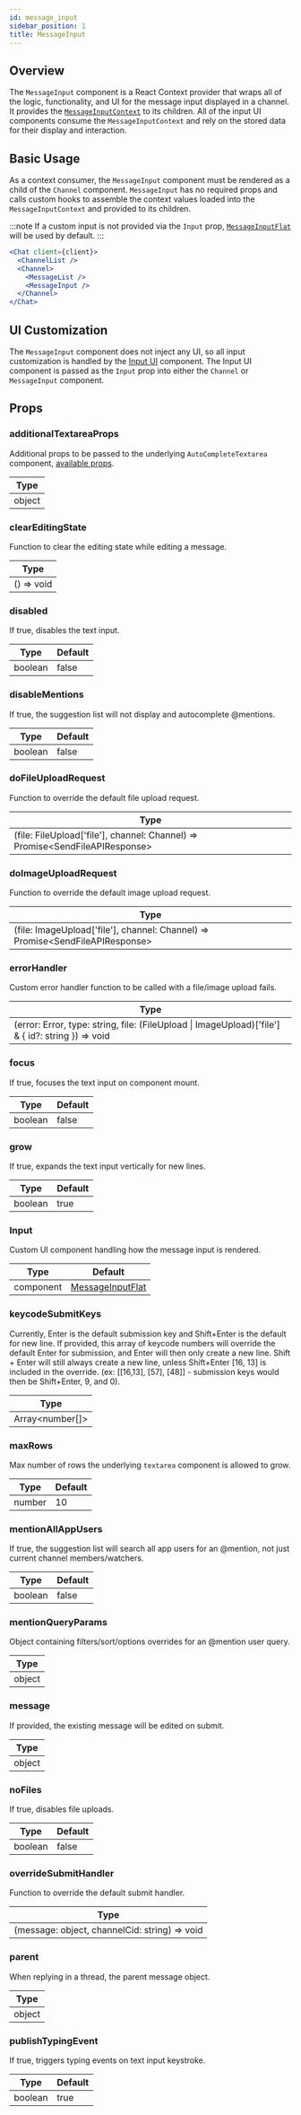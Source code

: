 ```yaml
---
id: message_input
sidebar_position: 1
title: MessageInput
---
```


## Overview

The `MessageInput` component is a React Context provider that wraps all of the logic, functionality, and UI for the message input
displayed in a channel. It provides the [`MessageInputContext`](../contexts/message-input-context.mdx) to its children. All of
the input UI components consume the `MessageInputContext` and rely on the stored data for their display and interaction.

## Basic Usage

As a context consumer, the `MessageInput` component must be rendered as a child of the `Channel` component. `MessageInput` has
no required props and calls custom hooks to assemble the context values loaded into the `MessageInputContext` and provided
to its children.

:::note
If a custom input is not provided via the `Input` prop, [`MessageInputFlat`](https://github.com/GetStream/stream-chat-react/blob/master/src/components/MessageInput/MessageInputFlat.tsx)
will be used by default.
:::

```jsx
<Chat client={client}>
  <ChannelList />
  <Channel>
    <MessageList />
    <MessageInput />
  </Channel>
</Chat>
```

## UI Customization

The `MessageInput` component does not inject any UI, so all input customization is handled by the [Input UI](./input-ui.mdx)
component. The Input UI component is passed as the `Input` prop into either the `Channel` or `MessageInput` component.

## Props

### additionalTextareaProps

Additional props to be passed to the underlying `AutoCompleteTextarea` component, [available props](https://www.npmjs.com/package/react-textarea-autosize).

| Type   |
| ------ |
| object |

### clearEditingState

Function to clear the editing state while editing a message.

| Type       |
| ---------- |
| () => void |

### disabled

If true, disables the text input.

| Type    | Default |
| ------- | ------- |
| boolean | false   |

### disableMentions

If true, the suggestion list will not display and autocomplete @mentions.

| Type    | Default |
| ------- | ------- |
| boolean | false   |

### doFileUploadRequest

Function to override the default file upload request.

| Type                                                                          |
| ----------------------------------------------------------------------------- |
| (file: FileUpload['file'], channel: Channel) => Promise<SendFileAPIResponse\> |

### doImageUploadRequest

Function to override the default image upload request.

| Type                                                                           |
| ------------------------------------------------------------------------------ |
| (file: ImageUpload['file'], channel: Channel) => Promise<SendFileAPIResponse\> |

### errorHandler

Custom error handler function to be called with a file/image upload fails.

| Type                                                                                              |
| ------------------------------------------------------------------------------------------------- |
| (error: Error, type: string, file: (FileUpload \| ImageUpload)['file'] & { id?: string }) => void |

### focus

If true, focuses the text input on component mount.

| Type    | Default |
| ------- | ------- |
| boolean | false   |

### grow

If true, expands the text input vertically for new lines.

| Type    | Default |
| ------- | ------- |
| boolean | true    |

### Input

Custom UI component handling how the message input is rendered.

| Type      | Default                                                                                                                         |
| --------- | ------------------------------------------------------------------------------------------------------------------------------- |
| component | [MessageInputFlat](https://github.com/GetStream/stream-chat-react/blob/master/src/components/MessageInput/MessageInputFlat.tsx) |

### keycodeSubmitKeys

Currently, Enter is the default submission key and Shift+Enter is the default for new line. If provided, this array of keycode
numbers will override the default Enter for submission, and Enter will then only create a new line. Shift + Enter will still
always create a new line, unless Shift+Enter [16, 13] is included in the override.
(ex: [[16,13], [57], [48]] - submission keys would then be Shift+Enter, 9, and 0).

| Type            |
| --------------- |
| Array<number[]> |

### maxRows

Max number of rows the underlying `textarea` component is allowed to grow.

| Type   | Default |
| ------ | ------- |
| number | 10      |

### mentionAllAppUsers

If true, the suggestion list will search all app users for an @mention, not just current channel members/watchers.

| Type    | Default |
| ------- | ------- |
| boolean | false   |

### mentionQueryParams

Object containing filters/sort/options overrides for an @mention user query.

| Type   |
| ------ |
| object |

### message

If provided, the existing message will be edited on submit.

| Type   |
| ------ |
| object |

### noFiles

If true, disables file uploads.

| Type    | Default |
| ------- | ------- |
| boolean | false   |

### overrideSubmitHandler

Function to override the default submit handler.

| Type                                          |
| --------------------------------------------- |
| (message: object, channelCid: string) => void |

### parent

When replying in a thread, the parent message object.

| Type   |
| ------ |
| object |

### publishTypingEvent

If true, triggers typing events on text input keystroke.

| Type    | Default |
| ------- | ------- |
| boolean | true    |
